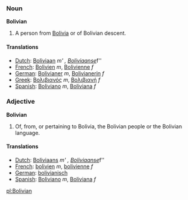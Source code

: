 ===Noun===
'''Bolivian'''
#A person from [[Bolivia]] or of Bolivian descent.
====Translations====
*[[Dutch]]: [[Boliviaan]] ''m' , [[Boliviaanse]] ''f''
*[[French]]: [[Bolivien]] ''m'', [[Bolivienne]] ''f''
*[[German]]: [[Bolivianer]] ''m'', [[Bolivianerin]] ''f''
*[[Greek]]: [[Βολιβιανός]] ''m'', [[Βολιβιανή]] ''f''
*[[Spanish]]: [[Boliviano]] ''m'', [[Boliviana]] ''f''

===Adjective===
'''Bolivian'''
#Of, from, or pertaining to Bolivia, the Bolivian people or the Bolivian language.
====Translations====
*[[Dutch]]: [[Boliviaans]] ''m' , [[Boliviaanse]] ''f''
*[[French]]: [[bolivien]] ''m'', [[bolivienne]] ''f''
*[[German]]: [[bolivianisch]]
*[[Spanish]]: [[Boliviano]] ''m'', [[Boliviana]] ''f''

[[pl:Bolivian]]